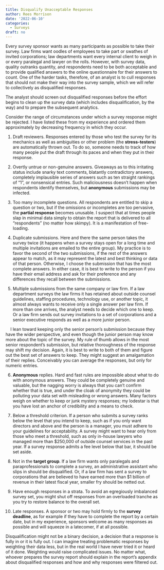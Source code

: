 ```yaml
---
title: Disqualify Unacceptable Responses
author: Rees Morrison
date: '2022-06-10'
categories:
  - Surveys
draft: no
---
```



Every survey sponsor wants as many participants as possible to take their survey.  Law firms want oodles of employees to take part or swathes of invited corporations; law departments want every internal client to weigh in or every paralegal and lawyer on the rolls.  However, with survey data, quality outranks quantity, and respondents need to be both acceptable and to provide qualified answers to the online questionnaire for their answers to count.  One of the harder tasks, therefore, of an analyst is to cull responses that should not make their way into the survey sample, which we will refer to collectively as disqualified responses.

The analyst should screen out disqualified responses before the effort begins to clean up the survey data (which includes disqualification, by the way) and to prepare the subsequent analytics.  

Consider the range of circumstances under which a survey response might be rejected.  I have listed these from my experience and ordered them approximately by decreasing frequency in which they occur.

1.	Draft reviewers.  Responses entered by those who test the survey for its mechanics as well as ambiguities or other problem (the **stress-testers**) are automatically thrown out.  To do so, someone needs to track of how many people put the draft through its paces and when they put in their response.  

2.	Overtly untrue or non-genuine answers.  Giveaways as to this irritating status include snarky text comments, blatantly contradictory answers, completely implausible series of answers such as ten straight rankings of “1”, or nonsensical entries.  Such maliciousness doesn’t happen when respondents identify themselves, but **anonymous** submissions may be infected.

3.	Too many incomplete questions.  All respondents are entitled to skip a question or two, but if the omissions or incompletes are too pervasive, the **partial response** becomes unusable.  I suspect that at times people slap in minimal data simply to obtain the report that is delivered to all “respondents” (no matter how skimpy).   It is a manifestation of free-loading.

4.	Duplicate submissions. Here and there the same person takes the survey twice (it happens when a survey stays open for a long time and multiple invitations are emailed to the entire group).  My practice is to favor the second of the two submissions, if the rest of the answers appear to match, as it may represent the latest and best thinking or data of that person.  Otherwise, I choose the submission that has the most complete answers.  In either case, it is best to write to the person if you have their email address and ask for their preference and any differences they recall between the submissions.

5.	Multiple submissions from the same company or law firm.  If a law department surveys the law firms it has retained about outside counsel guidelines, staffing procedures, technology use, or another topic, it almost always wants to receive only a single answer per law firm.  If more than one arrives, the analyst needs to decide which one to keep.  Or a law firm sends out survey invitations to a set of corporations and a senior executive responds as well as a more junior person.  

|     I lean toward keeping only the senior person’s submission because they have the wider perspective, and even though the junior person may know more about the topic of the survey.  My rule of thumb allows in the most senior respondent’s submission, but relative thoroughness of the response may shift my decision.  Again, it is best to write to both of them and figure out the best set of answers to keep.  They might suggest an amalgamation of their replies.  Conceivably you can average the responses, but only for numeric entries.

6.	**Anonymous** replies.  Hard and fast rules are impossible about what to do with anonymous answers.  They could be completely genuine and valuable, but the nagging worry is always that you can’t confirm whether that is true, and under the cloak of anonymity they could be polluting your data set with misleading or wrong answers.  Many factors weigh on whether to keep or junk mystery responses; my lodestar is that you have lost an anchor of credibility and a means to check.

7.  Below a threshold criterion.  If a person who submits a survey ranks below the level that you intend to keep, such as if you only want directors and above and the person is a manager, you must adhere to your guidelines for acceptability.  A survey might want to hear only from those who meet a threshold, such as only in-house lawyers who managed more than $250,000 of outside counsel services in the past year.  If a survey response admits a fee level below that bar, it should be set aside.

8.	Not in the **target group**.  If a law firm wants only paralegals and paraprofessionals to complete a survey, an administrative assistant who slips in should be disqualified.  Or, if a law firm has sent a survey to corporations that are believed to have earned more than $1 billion of revenue in their latest fiscal year, smaller fry should be netted out.

9.	Have enough responses in a strata.  To avoid an egregiously imbalanced survey set, you might shut off responses from an overloaded tranche as you try to restore balance to the overall set.

10.	Late responses.  A sponsor or two may hold firmly to the **survey deadline**, as for example if they have to complete the report by a certain date, but in my experience, sponsors welcome as many responses as possible and will squeeze in a latecomer, if at all possible.

Disqualification might not be a binary decision, a decision that a response is fully in or it is fully out.  I can imagine treating problematic responses by weighting their data less, but in the real world I have never tried it or heard of it done.  Weighting would raise complicated issues.  No matter what, whoever prepares the survey report should explain in the report’s appendix about disqualified responses and how and why responses were filtered out.
